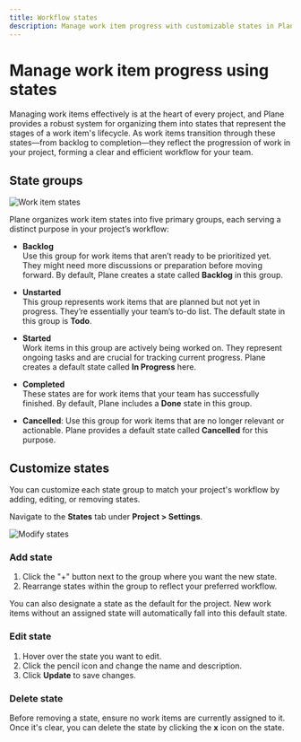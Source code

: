 ```yaml
---
title: Workflow states
description: Manage work item progress with customizable states in Plane. Organize tasks through backlog, unstarted, started, completed, and cancelled state groups.
---
```


# Manage work item progress using states

Managing work items effectively is at the heart of every project, and Plane provides a robust system for organizing them into states that represent the stages of a work item's lifecycle. As work items transition through these states—from backlog to completion—they reflect the progression of work in your project, forming a clear and efficient workflow for your team.

## State groups

![Work item states](https://media.docs.plane.so/projects/issue-states.webp#center)

Plane organizes work item states into five primary groups, each serving a distinct purpose in your project’s workflow:

- **Backlog**  
  Use this group for work items that aren’t ready to be prioritized yet. They might need more discussions or preparation before moving forward. By default, Plane creates a state called **Backlog** in this group.

- **Unstarted**  
  This group represents work items that are planned but not yet in progress. They’re essentially your team’s to-do list. The default state in this group is **Todo**.

- **Started**  
  Work items in this group are actively being worked on. They represent ongoing tasks and are crucial for tracking current progress. Plane creates a default state called **In Progress** here.

- **Completed**  
  These states are for work items that your team has successfully finished. By default, Plane includes a **Done** state in this group.

- **Cancelled**: Use this group for work items that are no longer relevant or actionable. Plane provides a default state called **Cancelled** for this purpose.

## Customize states

You can customize each state group to match your project's workflow by adding, editing, or removing states.

Navigate to the **States** tab under **Project > Settings**.

![Modify states](https://media.docs.plane.so/projects/project-new-state.webp#center)

### Add state

1. Click the "+" button next to the group where you want the new state.
2. Rearrange states within the group to reflect your preferred workflow.

You can also designate a state as the default for the project. New work items without an assigned state will automatically fall into this default state.

### Edit state

1. Hover over the state you want to edit.
2. Click the pencil icon and change the name and description.
3. Click **Update** to save changes.

### Delete state

Before removing a state, ensure no work items are currently assigned to it. Once it's clear, you can delete the state by clicking the **x** icon on the state.
